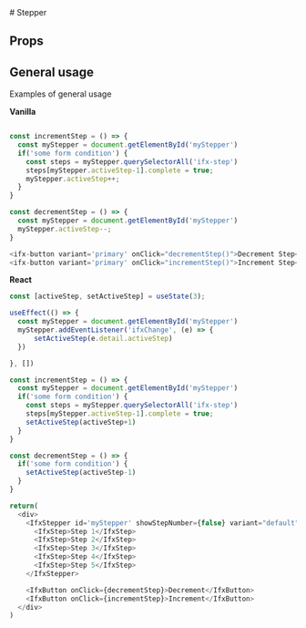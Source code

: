 
 <Meta of={StepperStories} />
# Stepper

<Primary />

## Props

<Controls />

## General usage
Examples of general usage

<b>Vanilla</b>

```js

const incrementStep = () => {
  const myStepper = document.getElementById('myStepper')
  if('some form condition') { 
    const steps = myStepper.querySelectorAll('ifx-step')
    steps[myStepper.activeStep-1].complete = true; 
    myStepper.activeStep++;
  }
}

const decrementStep = () => {
  const myStepper = document.getElementById('myStepper')
  myStepper.activeStep--;
}

<ifx-button variant='primary' onClick="decrementStep()">Decrement Step</ifx-button>
<ifx-button variant='primary' onClick="incrementStep()">Increment Step</ifx-button>
```

<b>React</b>

```js
const [activeStep, setActiveStep] = useState(3);

useEffect(() => { 
  const myStepper = document.getElementById('myStepper')
  myStepper.addEventListener('ifxChange', (e) => { 
      setActiveStep(e.detail.activeStep)
  })

}, [])

const incrementStep = () => {
  const myStepper = document.getElementById('myStepper')
  if('some form condition') { 
    const steps = myStepper.querySelectorAll('ifx-step')
    steps[myStepper.activeStep-1].complete = true; 
    setActiveStep(activeStep+1)
  }
}

const decrementStep = () => {
  if('some form condition') { 
    setActiveStep(activeStep-1)
  }
}

return(
  <div>
    <IfxStepper id='myStepper' showStepNumber={false} variant="default" activeStep={activeStep}>
      <IfxStep>Step 1</IfxStep>
      <IfxStep>Step 2</IfxStep>
      <IfxStep>Step 3</IfxStep>
      <IfxStep>Step 4</IfxStep>
      <IfxStep>Step 5</IfxStep>
    </IfxStepper>

    <IfxButton onClick={decrementStep}>Decrement</IfxButton>
    <IfxButton onClick={incrementStep}>Increment</IfxButton>
  </div>
)
```




